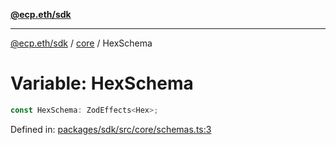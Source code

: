 [**@ecp.eth/sdk**](../../index.mdx)

***

[@ecp.eth/sdk](/sdk-reference/index.mdx) / [core](/sdk-reference/core/index.mdx) / HexSchema

# Variable: HexSchema

```ts
const HexSchema: ZodEffects<Hex>;
```

Defined in: [packages/sdk/src/core/schemas.ts:3](https://github.com/ecp-eth/comments-monorepo/blob/main/packages/sdk/src/core/schemas.ts#L3)
